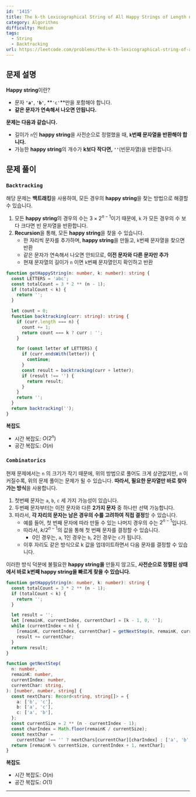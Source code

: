 ```yaml
---
id: '1415'
title: The k-th Lexicographical String of All Happy Strings of Length n
category: Algorithms
difficulty: Medium
tags:
  - String
  - Backtracking
url: https://leetcode.com/problems/the-k-th-lexicographical-string-of-all-happy-strings-of-length-n
---
```


## 문제 설명

**Happy string**이란?

- 문자 **`'a'`**, **`'b'`**, **`'c'`**만을 포함해야 합니다.
- **같은 문자가 연속해서 나오면 안됩니다.**

**문제는 다음과 같습니다.**

- 길이가 `n`인 **happy string**을 사전순으로 정렬했을 때, **`k`번째 문자열을 반환해야 합니다.**
- 가능한 **happy string**의 개수가 **k보다 작다면, `''`**(빈문자열)을 반환합니다.

## 문제 풀이

### `Backtracking`

해당 문제는 **백트래킹**을 사용하여, 모든 경우의 **happy string**을 찾는 방법으로 해결할 수 있습니다.

1. 모든 **happy string**의 경우의 수는 $3 \times 2^{n-1}$이기 때문에, `k` 가 모든 경우의 수 보다 크다면 빈 문자열을 반환합니다.
2. **Recursion**을 통해, 모든 **happy string**을 찾을 수 있습니다.
   - 한 자리씩 문자를 추가하며, **happy string**을 만들고, `k`번째 문자열을 찾으면 반환
   - 같은 문자가 연속해서 나오면 안되므로, **이전 문자와 다른 문자만 추가**
   - 현재 문자열의 길이가 `n` 이면 `k`번째 문자열인지 확인하고 반환

```typescript showLineNumbers
function getHappyString(n: number, k: number): string {
  const LETTERS = 'abc';
  const totalCount = 3 * 2 ** (n - 1);
  if (totalCount < k) {
    return '';
  }

  let count = 0;
  function backtracking(curr: string): string {
    if (curr.length === n) {
      count += 1;
      return count === k ? curr : '';
    }

    for (const letter of LETTERS) {
      if (curr.endsWith(letter)) {
        continue;
      }
      const result = backtracking(curr + letter);
      if (result !== '') {
        return result;
      }
    }
    return '';
  }
  return backtracking('');
}
```

**복잡도**

- 시간 복잡도: $O(2^n)$
- 공간 복잡도: $O(n)$

### **`Combinatorics`**

현재 문제에서는 `n` 의 크기가 작기 때문에, 위의 방법으로 풀어도 크게 상관없지만, `n` 이 커질수록, 위의 문제 풀이는 문제가 될 수 있습니다. **따라서, 필요한 문자열만 바로 찾아가는 방식**을 사용합니다.

1. 첫번째 문자는 `a`, `b`, `c` 세 가지 가능성이 있습니다.
2. 두번째 문자부터는 이전 문자와 다른 **2가지 문자** 중 하나만 선택 가능합니다.
3. 따라서, **각 자리의 문자는 남은 경우의 수를 고려하여 직접 결정**할 수 있습니다.
   - 예를 들어, 첫 번째 문자에 따라 만들 수 있는 나머지 경우의 수는 $2^{n-1}$입니다.
   - 따라서, $k / 2^{n-1}$의 값을 통해 첫 번째 문자를 결정할 수 있습니다.
     - 0인 경우는, `a`, 1인 경우는 `b`, 2인 경우는 `c`가 됩니다.
   - 이후 자리도 같은 방식으로 k 값을 업데이트하면서 다음 문자를 결정할 수 있습니다.

이러한 방식 덕분에 불필요한 **happy string을** 만들지 않고도, **사전순으로 정렬된 상태에서 바로 k번째 happy string을 빠르게 찾을 수 있습니다.**

```typescript showLineNumbers
function getHappyString(n: number, k: number): string {
  const totalCount = 3 * 2 ** (n - 1);
  if (totalCount < k) {
    return '';
  }

  let result = '';
  let [remainK, currentIndex, currentChar] = [k - 1, 0, ''];
  while (currentIndex < n) {
    [remainK, currentIndex, currentChar] = getNextStep(n, remainK, currentIndex, currentChar);
    result += currentChar;
  }
  return result;
}

function getNextStep(
  n: number,
  remainK: number,
  currentIndex: number,
  currentChar: string,
): [number, number, string] {
  const nextChars: Record<string, string[]> = {
    a: ['b', 'c'],
    b: ['a', 'c'],
    c: ['a', 'b'],
  };
  const currentSize = 2 ** (n - currentIndex - 1);
  const charIndex = Math.floor(remainK / currentSize);
  const nextChar =
    currentChar !== '' ? nextChars[currentChar][charIndex] : ['a', 'b', 'c'][charIndex];
  return [remainK % currentSize, currentIndex + 1, nextChar];
}
```

**복잡도**

- 시간 복잡도: $O(n)$
- 공간 복잡도: $O(1)$

---
